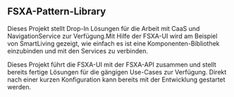 ## FSXA-Pattern-Library

Dieses Projekt stellt Drop-In Lösungen für die Arbeit mit CaaS und NavigationService zur Verfügung.Mit Hilfe der FSXA-UI wird am Beispiel von SmartLiving gezeigt, wie einfach es ist eine Komponenten-Bibliothek einzubinden und mit den Services zu verbinden.

Dieses Projekt führt die FSXA-UI mit der FSXA-API zusammen und stellt bereits fertige Lösungen für die gängigen Use-Cases zur Verfügung. Direkt nach einer kurzen Konfiguration kann bereits mit der Entwicklung gestartet werden.